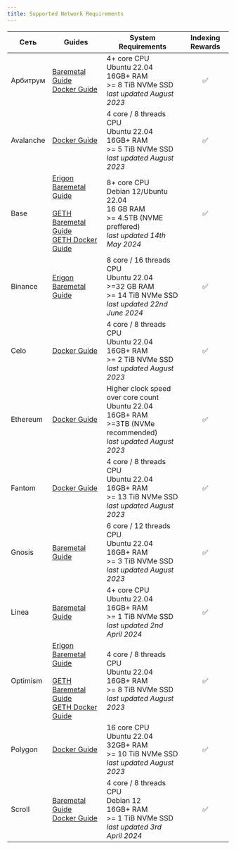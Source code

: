 ```yaml
---
title: Supported Network Requirements
---
```


| Сеть | Guides | System Requirements | Indexing Rewards |
| --- | --- | --- | :-: |
| Арбитрум | [Baremetal Guide](https://docs.infradao.com/archive-nodes-101/arbitrum/baremetal)<br /> [Docker Guide](https://docs.infradao.com/archive-nodes-101/arbitrum/docker) | 4+ core CPU<br /> Ubuntu 22.04<br /> 16GB+ RAM<br /> >= 8 TiB NVMe SSD<br /> _last updated August 2023_ | ✅ |
| Avalanche | [Docker Guide](https://docs.infradao.com/archive-nodes-101/avalanche/docker) | 4 core / 8 threads CPU<br /> Ubuntu 22.04<br /> 16GB+ RAM<br /> >= 5 TiB NVMe SSD<br /> _last updated August 2023_ | ✅ |
| Base | [Erigon Baremetal Guide](https://docs.infradao.com/archive-nodes-101/base/erigon/baremetal)<br /><br /> [GETH Baremetal Guide](https://docs.infradao.com/archive-nodes-101/base/geth/baremetal)<br /> [GETH Docker Guide](https://docs.infradao.com/archive-nodes-101/base/geth/docker) | 8+ core CPU<br /> Debian 12/Ubuntu 22.04<br /> 16 GB RAM<br /> >= 4.5TB (NVME preffered)<br /> _last updated 14th May 2024_ | ✅ |
| Binance | [Erigon Baremetal Guide](https://docs.infradao.com/archive-nodes-101/binance/erigon/baremetal) | 8 core / 16 threads CPU<br /> Ubuntu 22.04<br /> >=32 GB RAM<br /> >= 14 TiB NVMe SSD<br /> _last updated 22nd June 2024_ | ✅ |
| Celo | [Docker Guide](https://docs.infradao.com/archive-nodes-101/celo/docker) | 4 core / 8 threads CPU<br /> Ubuntu 22.04<br /> 16GB+ RAM<br /> >= 2 TiB NVMe SSD<br /> _last updated August 2023_ | ✅ |
| Ethereum | [Docker Guide](https://docs.infradao.com/archive-nodes-101/ethereum/erigon/docker) | Higher clock speed over core count<br /> Ubuntu 22.04<br /> 16GB+ RAM<br /> >=3TB (NVMe recommended)<br /> _last updated August 2023_ | ✅ |
| Fantom | [Docker Guide](https://docs.infradao.com/archive-nodes-101/fantom/docker) | 4 core / 8 threads CPU<br /> Ubuntu 22.04<br /> 16GB+ RAM<br /> >= 13 TiB NVMe SSD<br /> _last updated August 2023_ | ✅ |
| Gnosis | [Baremetal Guide](https://docs.infradao.com/archive-nodes-101/gnosis/erigon/baremetal) | 6 core / 12 threads CPU<br /> Ubuntu 22.04<br /> 16GB+ RAM<br /> >= 3 TiB NVMe SSD<br /> _last updated August 2023_ | ✅ |
| Linea | [Baremetal Guide](https://docs.infradao.com/archive-nodes-101/linea/baremetal) | 4+ core CPU<br /> Ubuntu 22.04<br /> 16GB+ RAM<br /> >= 1 TiB NVMe SSD<br /> _last updated 2nd April 2024_ | ✅ |
| Optimism | [Erigon Baremetal Guide](https://docs.infradao.com/archive-nodes-101/optimism/erigon/baremetal)<br /><br /> [GETH Baremetal Guide](https://docs.infradao.com/archive-nodes-101/optimism/geth/baremetal)<br /> [GETH Docker Guide](https://docs.infradao.com/archive-nodes-101/optimism/geth/docker) | 4 core / 8 threads CPU<br /> Ubuntu 22.04<br /> 16GB+ RAM<br /> >= 8 TiB NVMe SSD<br /> _last updated August 2023_ | ✅ |
| Polygon | [Docker Guide](https://docs.infradao.com/archive-nodes-101/polygon/docker) | 16 core CPU<br /> Ubuntu 22.04<br /> 32GB+ RAM<br /> >= 10 TiB NVMe SSD<br /> _last updated August 2023_ | ✅ |
| Scroll | [Baremetal Guide](https://docs.infradao.com/archive-nodes-101/scroll/baremetal)<br /> [Docker Guide](https://docs.infradao.com/archive-nodes-101/scroll/docker) | 4 core / 8 threads CPU<br /> Debian 12<br /> 16GB+ RAM<br /> >= 1 TiB NVMe SSD<br /> _last updated 3rd April 2024_ | ✅ |
